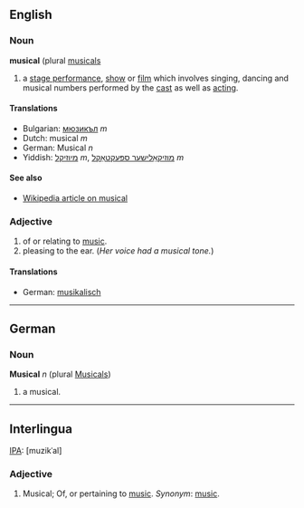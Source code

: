 ==English==

===Noun===
'''musical''' (plural [[musicals]]

# a [[stage performance]], [[show]] or [[film]] which involves singing, dancing and musical numbers performed by the [[cast]] as well as [[acting]].

====Translations====
*Bulgarian: [[мюзикъл]] ''m''
*Dutch: musical ''m''
*German: Musical ''n''
*Yiddish: [[מיוזיקל]] ''m'', [[מוזיקאַלישער ספּעקטאַקל]] ''m''

====See also====

*[[en:Musical|Wikipedia article on musical]]

===Adjective===
# of or relating to [[music]].
# pleasing to the ear. (''Her voice had a musical tone.'')

====Translations====
*German: [[musikalisch]]

----
==German==
===Noun===
'''Musical''' ''n'' (plural [[Musicals]])

# a musical.

----

==Interlingua==
[[IPA]]: [muzikˈal]
===Adjective===
# Musical; Of, or pertaining to [[music]]. ''Synonym'': [[music]].
